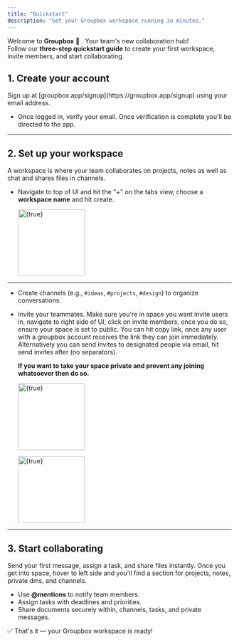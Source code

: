 ```yaml
---
title: "Quickstart"
description: "Get your Groupbox workspace running in minutes."
---
```


Welcome to **Groupbox** 🎉 . Your team's new collaboration hub!\
Follow our **three-step quickstart guide** to create your first workspace, invite members, and start collaborating.

## 1. Create your account

<Card title="Start here" icon="user-plus" horizontal href="https://groupbox.app/signup">
  Sign up at [groupbox.app/signup](https://groupbox.app/signup) using your email address.
</Card>

- Once logged in, verify your email. Once verification is complete you'll be directed to the app.

---

## 2. Set up your workspace

<Card title="Workspace setup" icon="building" horizontal={false} href="https://docs.groupbox.cloud/makeityours">
  A workspace is where your team collaborates on projects, notes as well as chat and shares files in channels.
</Card>

- Navigate to top of UI and hit the "+" on the tabs view, choose a **workspace name** and hit create.

  <img
    src="https://groupbox.b-cdn.net/docs_assets/6666.png"
    alt={true}
    height="150"
    className="rounded-lg mx-auto"
  />

---

- Create channels (e.g., `#ideas`, `#projects`, `#design`) to organize conversations.
- Invite your teammates. Make sure you're in space you want invite users in, navigate to right side of UI, click on invite members, once you do so, ensure your space is set to public. You can hit copy link, once any user with a groupbox account receives the link they can join immediately. Alternatively you can send invites to designated people via email, hit send invites after (no separators).

  **If you want to take your space private and prevent any joining whatsoever then do so.**

  <img
    src="https://groupbox.b-cdn.net/docs_assets/7777.png"
    alt={true}
    height="150"
    className="rounded-lg mx-auto"
  />

  <img
    src="https://groupbox.b-cdn.net/docs_assets/8888.png"
    alt={true}
    height="150"
    className="rounded-lg mx-auto"
  />

---

## 3. Start collaborating

<Card title="Get working" icon="comments" horizontal href="/features/messaging">
  Send your first message, assign a task, and share files instantly. Once you get into space, hover to left side and you'll find a section for projects, notes, private dms, and channels.
</Card>

- Use **@mentions** to notify team members.
- Assign tasks with deadlines and priorities.
- Share documents securely within, channels, tasks, and private messages.

✅ That's it — your Groupbox workspace is ready!
